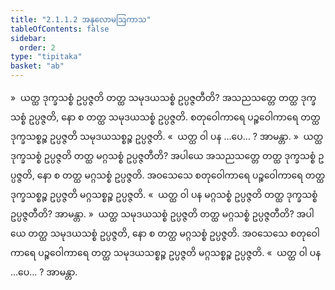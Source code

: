 ```yaml
---
title: "2.1.1.2 အနုလောမဩကာသ"
tableOfContents: false
sidebar:
  order: 2
type: "tipitaka"
basket: "ab"
---
```



<DynamicBreadcrumb />

<Division number="29">

<Paragraph number="229">
»  ယတ္ထ ဒုက္ခသစ္စံ ဥပ္ပဇ္ဇတိ တတ္ထ သမုဒယသစ္စံ ဥပ္ပဇ္ဇတီတိ?
</Paragraph>

<Paragraph number="230">
အသညသတ္တေ တတ္ထ ဒုက္ခသစ္စံ ဥပ္ပဇ္ဇတိ, နော စ တတ္ထ သမုဒယသစ္စံ ဥပ္ပဇ္ဇတိ. စတုဝေါကာရေ ပဉ္စဝေါကာရေ တတ္ထ ဒုက္ခသစ္စဉ္စ ဥပ္ပဇ္ဇတိ သမုဒယသစ္စဉ္စ ဥပ္ပဇ္ဇတိ.
</Paragraph>

<Paragraph number="231">
«  ယတ္ထ ဝါ ပန …ပေ… ? အာမန္တာ.
</Paragraph>

<Paragraph number="232">
»  ယတ္ထ ဒုက္ခသစ္စံ ဥပ္ပဇ္ဇတိ တတ္ထ မဂ္ဂသစ္စံ ဥပ္ပဇ္ဇတီတိ?
</Paragraph>

<Paragraph number="233">
အပါယေ အသညသတ္တေ တတ္ထ ဒုက္ခသစ္စံ ဥပ္ပဇ္ဇတိ, နော စ တတ္ထ မဂ္ဂသစ္စံ ဥပ္ပဇ္ဇတိ. အဝသေသေ စတုဝေါကာရေ ပဉ္စဝေါကာရေ တတ္ထ ဒုက္ခသစ္စဉ္စ ဥပ္ပဇ္ဇတိ မဂ္ဂသစ္စဉ္စ ဥပ္ပဇ္ဇတိ.
</Paragraph>

<Paragraph number="234">
«  ယတ္ထ ဝါ ပန မဂ္ဂသစ္စံ ဥပ္ပဇ္ဇတိ တတ္ထ ဒုက္ခသစ္စံ ဥပ္ပဇ္ဇတီတိ? အာမန္တာ.
</Paragraph>

</Division>
<Division number="30">

<Paragraph number="235">
»  ယတ္ထ သမုဒယသစ္စံ ဥပ္ပဇ္ဇတိ တတ္ထ မဂ္ဂသစ္စံ ဥပ္ပဇ္ဇတီတိ?
</Paragraph>

<Paragraph number="236">
အပါယေ တတ္ထ သမုဒယသစ္စံ ဥပ္ပဇ္ဇတိ, နော စ တတ္ထ မဂ္ဂသစ္စံ ဥပ္ပဇ္ဇတိ. အဝသေသေ စတုဝေါကာရေ ပဉ္စဝေါကာရေ တတ္ထ သမုဒယသစ္စဉ္စ ဥပ္ပဇ္ဇတိ မဂ္ဂသစ္စဉ္စ ဥပ္ပဇ္ဇတိ.
</Paragraph>

<Paragraph number="237">
«  ယတ္ထ ဝါ ပန …ပေ… ? အာမန္တာ.
</Paragraph>
</Division>